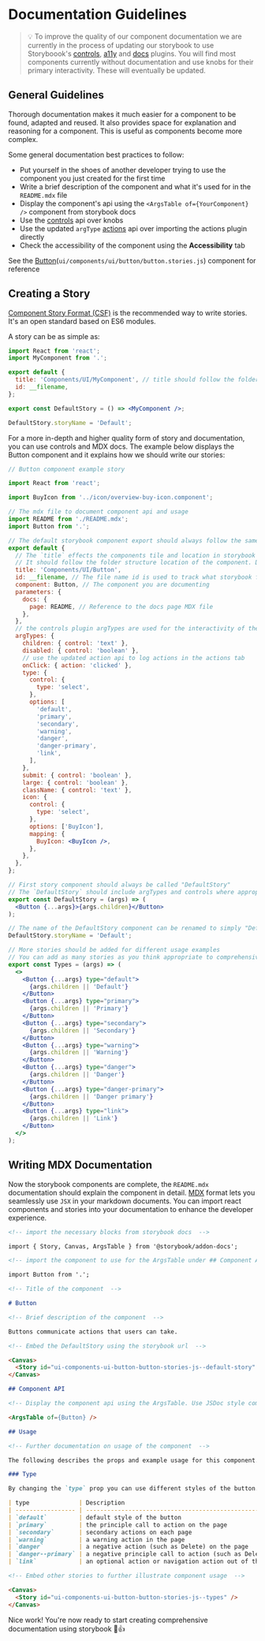 
<Meta title="Getting Started / Documentation Guidelines" />

# Documentation Guidelines

> 💡 To improve the quality of our component documentation we are currently in the process of updating our storybook to use Storyboook's [controls](https://storybook.js.org/addons/@storybook/addon-controls/), [a11y](https://storybook.js.org/addons/@storybook/addon-a11y/) and [docs](https://storybook.js.org/addons/@storybook/addon-docs/) plugins. You will find most components currently without documentation and use knobs for their primary interactivity. These will eventually be updated.

## General Guidelines

Thorough documentation makes it much easier for a component to be found, adapted and reused. It also provides space for explanation and reasoning for a component. This is useful as components become more complex.

Some general documentation best practices to follow:

- Put yourself in the shoes of another developer trying to use the component you just created for the first time
- Write a brief description of the component and what it's used for in the `README.mdx` file
- Display the component's api using the `<ArgsTable of={YourComponent} />` component from storybook docs
- Use the [controls](https://storybook.js.org/addons/@storybook/addon-controls/) api over knobs
- Use the updated `argType` [actions](https://storybook.js.org/docs/react/essentials/actions) api over importing the actions plugin directly
- Check the accessibility of the component using the **Accessibility** tab

See the [Button](https://metamask.github.io/metamask-storybook/index.html?path=/story/ui-components-ui-button-button-stories-js--default-story)(`ui/components/ui/button/button.stories.js`) component for reference

## Creating a Story

[Component Story Format (CSF)](https://storybook.js.org/docs/react/api/csf) is the recommended way to write stories. It's an open standard based on ES6 modules.

A story can be as simple as:

```jsx
import React from 'react';
import MyComponent from '.';

export default {
  title: 'Components/UI/MyComponent', // title should follow the folder structure location of the component. Don't use spaces.
  id: __filename,
};

export const DefaultStory = () => <MyComponent />;

DefaultStory.storyName = 'Default';
```

For a more in-depth and higher quality form of story and documentation, you can use controls and MDX docs.
The example below displays the Button component and it explains how we should write our stories:

```jsx
// Button component example story

import React from 'react';

import BuyIcon from '../icon/overview-buy-icon.component';

// The mdx file to document component api and usage
import README from './README.mdx';
import Button from '.';

// The default storybook component export should always follow the same template
export default {
  // The `title` effects the components tile and location in storybook
  // It should follow the folder structure location of the component. Don't use spaces.
  title: 'Components/UI/Button',
  id: __filename, // The file name id is used to track what storybook files have changed in CI
  component: Button, // The component you are documenting
  parameters: {
    docs: {
      page: README, // Reference to the docs page MDX file
    },
  },
  // the controls plugin argTypes are used for the interactivity of the component
  argTypes: {
    children: { control: 'text' },
    disabled: { control: 'boolean' },
    // use the updated action api to log actions in the actions tab
    onClick: { action: 'clicked' },
    type: {
      control: {
        type: 'select',
      },
      options: [
        'default',
        'primary',
        'secondary',
        'warning',
        'danger',
        'danger-primary',
        'link',
      ],
    },
    submit: { control: 'boolean' },
    large: { control: 'boolean' },
    className: { control: 'text' },
    icon: {
      control: {
        type: 'select',
      },
      options: ['BuyIcon'],
      mapping: {
        BuyIcon: <BuyIcon />,
      },
    },
  },
};

// First story component should always be called "DefaultStory"
// The `DefaultStory` should include argTypes and controls where appropriate
export const DefaultStory = (args) => (
  <Button {...args}>{args.children}</Button>
);

// The name of the DefaultStory component can be renamed to simply "Default"
DefaultStory.storyName = 'Default';

// More stories should be added for different usage examples
// You can add as many stories as you think appropriate to comprehensively document the component
export const Types = (args) => (
  <>
    <Button {...args} type="default">
      {args.children || 'Default'}
    </Button>
    <Button {...args} type="primary">
      {args.children || 'Primary'}
    </Button>
    <Button {...args} type="secondary">
      {args.children || 'Secondary'}
    </Button>
    <Button {...args} type="warning">
      {args.children || 'Warning'}
    </Button>
    <Button {...args} type="danger">
      {args.children || 'Danger'}
    </Button>
    <Button {...args} type="danger-primary">
      {args.children || 'Danger primary'}
    </Button>
    <Button {...args} type="link">
      {args.children || 'Link'}
    </Button>
  </>
);
```

## Writing MDX Documentation

Now the storybook components are complete, the `README.mdx` documentation should explain the component in detail. [MDX](https://mdxjs.com/) format lets you seamlessly use `JSX` in your markdown documents. You can import react components and stories into your documentation to enhance the developer experience.

```md
<!-- import the necessary blocks from storybook docs  -->

import { Story, Canvas, ArgsTable } from '@storybook/addon-docs';

<!-- import the component to use for the ArgsTable under ## Component API  -->

import Button from '.';

<!-- Title of the component  -->

# Button

<!-- Brief description of the component  -->

Buttons communicate actions that users can take.

<!-- Embed the DefaultStory using the storybook url  -->

<Canvas>
  <Story id="ui-components-ui-button-button-stories-js--default-story" />
</Canvas>

## Component API

<!-- Display the component api using the ArgsTable. Use JSDoc style comments in the PropTypes of your component to add descriptions for props  -->

<ArgsTable of={Button} />

## Usage

<!-- Further documentation on usage of the component  -->

The following describes the props and example usage for this component.

### Type

By changing the `type` prop you can use different styles of the button.

| type              | Description                                                                                           |
| ----------------- | ----------------------------------------------------------------------------------------------------- |
| `default`         | default style of the button                                                                           |
| `primary`         | the principle call to action on the page                                                              |
| `secondary`       | secondary actions on each page                                                                        |
| `warning`         | a warning action in the page                                                                          |
| `danger`          | a negative action (such as Delete) on the page                                                        |
| `danger--primary` | a negative principle call to action (such as Delete) on the page                                      |
| `link`            | an optional action or navigation action out of the app changes root html tag from `<button>` to `<a>` |

<!-- Embed other stories to further illustrate component usage  -->

<Canvas>
  <Story id="ui-components-ui-button-button-stories-js--types" />
</Canvas>
```

Nice work! You're now ready to start creating comprehensive documentation using storybook 🎉👍
